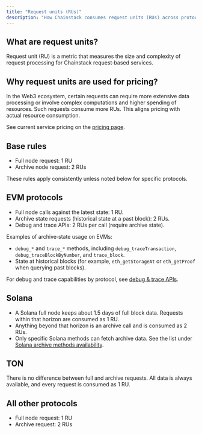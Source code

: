 ```yaml
---
title: "Request units (RUs)"
description: "How Chainstack consumes request units (RUs) across protocols, including EVM, Solana, TON, and others."
---
```


## What are request units?

Request unit (RU) is a metric that measures the size and complexity of request processing for Chainstack request‑based services.

## Why request units are used for pricing?

In the Web3 ecosystem, certain requests can require more extensive data processing or involve complex computations and higher spending of resources. Such requests consume more RUs. This aligns pricing with actual resource consumption.

See current service pricing on the [pricing page](https://chainstack.com/pricing/).

## Base rules

- Full node request: 1 RU
- Archive node request: 2 RUs

These rules apply consistently unless noted below for specific protocols.

## EVM protocols

- Full node calls against the latest state: 1 RU.
- Archive state requests (historical state at a past block): 2 RUs.
- Debug and trace APIs: 2 RUs per call (require archive state).

Examples of archive‑state usage on EVMs:

- `debug_*` and `trace_*` methods, including `debug_traceTransaction`, `debug_traceBlockByNumber`, and `trace_block`.
- State at historical blocks (for example, `eth_getStorageAt` or `eth_getProof` when querying past blocks).

For debug and trace capabilities by protocol, see [debug & trace APIs](/docs/debug-and-trace-apis).

## Solana

- A Solana full node keeps about 1.5 days of full block data. Requests within that horizon are consumed as 1 RU.
- Anything beyond that horizon is an archive call and is consumed as 2 RUs.
- Only specific Solana methods can fetch archive data. See the list under [Solana archive methods availability](/docs/limits#solana-archive-methods-availability).

## TON

There is no difference between full and archive requests. All data is always available, and every request is consumed as 1 RU.

## All other protocols

- Full node request: 1 RU
- Archive request: 2 RUs


